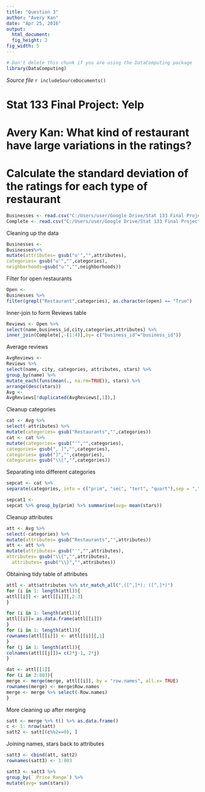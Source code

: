 ```yaml
---
title: "Question 3"
author: "Avery Kan"
date: "Apr 25, 2016"
output: 
  html_document:
  fig_height: 3
fig_width: 5
---
```

  <!-- Don't edit in between this line and the one below -->
```r
# Don't delete this chunk if you are using the DataComputing package
library(DataComputing)
```
*Source file* 
  ```r
includeSourceDocuments()
```
<!-- Don't edit the material above this line -->



# Stat 133 Final Project: Yelp
# Avery Kan: What kind of restaurant have large variations in the ratings?

# Calculate the standard deviation of the ratings for each type of restaurant
```r
Businesses <- read.csv("C:/Users/user/Google Drive/Stat 133 Final Project/Businesses.csv")
Complete <- read.csv("C:/Users/user/Google Drive/Stat 133 Final Project/Complete.csv", comment.char="#")
```


Cleaning up the data

```r
Businesses <- 
Businesses%>%
mutate(attributes= gsub("u'","",attributes),
categories= gsub("u'","",categories),
neighborhoods=gsub("u'","",neighborhoods))
```

Filter for open restaurants

```r
Open <- 
Businesses %>% 
filter(grepl("Restaurant",categories), as.character(open) == "True")
```


Inner-join to form Reviews table
```r
Reviews <- Open %>%
select(name,business_id,city,categories,attributes) %>%
inner_join(Complete[,-(1:4)],by= c("business_id"="business_id"))
```


Average reviews
```r
AvgReviews <- 
Reviews %>%
select(name, city, categories, attributes, stars) %>% 
group_by(name) %>%
mutate_each(funs(mean(., na.rm=TRUE)), stars) %>% 
arrange(desc(stars)) 
Avg <- 
AvgReviews[!duplicated(AvgReviews[,1]),]
```

Cleanup categories

```r
cat <- Avg %>% 
select(-attributes) %>% 
mutate(categories= gsub("Restaurants","",categories))
cat <- cat %>% 
mutate(categories= gsub("'","",categories),
categories= gsub(", ]","",categories),
categories= gsub("]","",categories),
categories= gsub("\\[","",categories))
```

Separating into different categories

```r
sepcat <- cat %>%
separate(categories, into = c("prim", "sec", "tert", "quart"),sep = ",", extra= "merge")

sepcat1 <- 
sepcat %>% group_by(prim) %>% summarise(avg= mean(stars))

```

Cleanup attributes
```r
att <- Avg %>% 
select(-categories) %>% 
mutate(attributes= gsub("Restaurants","",attributes))
att <- att %>% 
mutate(attributes= gsub("'","",attributes),
attributes= gsub("\\{","",attributes),
  attributes= gsub("\\}","",attributes))
```


Obtaining tidy table of attributes

```r
attl <- att$attributes %>% str_match_all(",([^,]*): ([^,]*)")
for (i in 1: length(attl)){
attl[[i]] <- attl[[i]][,2:3]
}

for (i in 1: length(attl)){
attl[[i]]= as.data.frame(attl[[i]])
}
for (i in 1: length(attl)){
rownames(attl[[i]]) <- attl[[i]][,1]
}
for (j in 1: length(attl)){
colnames(attl[[j]])= c(2*j-1, 2*j)
}

dat <- attl[[1]]
for (i in 2:803){
merge <- merge(merge, attl[[i]], by = "row.names", all.x= TRUE) 
rownames(merge) <- merge$Row.names
merge <- merge %>% select(-Row.names)
}
```

More cleaning up after merging

```r

satt <- merge %>% t() %>% as.data.frame()
c <- 1: nrow(satt)
satt2 <- satt[(c%%2==0), ]
```

Joining names, stars back to attributes 


```r
satt3 <- cbind(att, satt2)
rownames(satt3) <- 1:803

satt3 <- satt3 %>% 
group_by(` Price Range`) %>% 
mutate(avg= sum(stars))
```
